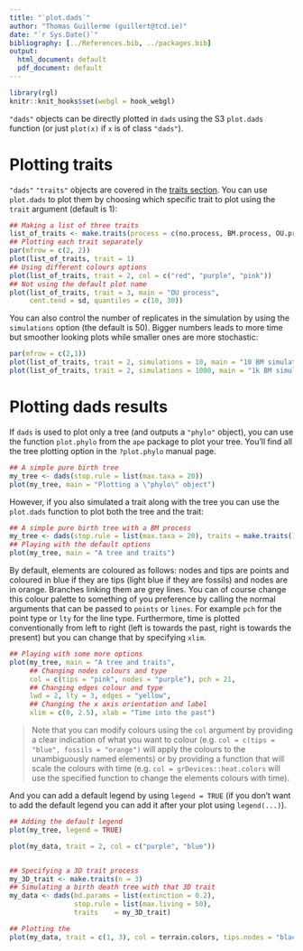```yaml
---
title: "`plot.dads`"
author: "Thomas Guillerme (guillert@tcd.ie)"
date: "`r Sys.Date()`"
bibliography: [../References.bib, ../packages.bib]
output:
  html_document: default
  pdf_document: default
---
```


```r
library(rgl)
knitr::knit_hooks$set(webgl = hook_webgl)
```

`"dads"` objects can be directly plotted in `dads` using the S3 `plot.dads` function (or just `plot(x)` if `x` is of class `"dads"`).


# Plotting traits

`"dads"` `"traits"` objects are covered in the [traits section](#maketraits).
You can use `plot.dads` to plot them by choosing which specific trait to plot using the `trait` argument (default is 1):

```r
## Making a list of three traits
list_of_traits <- make.traits(process = c(no.process, BM.process, OU.process), trait.names = c("No process (normal)", "Brownian motion", "Ornstein-Uhlenbeck"))
## Plotting each trait separately
par(mfrow = c(2, 2))
plot(list_of_traits, trait = 1)
## Using different colours options
plot(list_of_traits, trait = 2, col = c("red", "purple", "pink"))
## Not using the default plot name
plot(list_of_traits, trait = 3, main = "OU process",
     cent.tend = sd, quantiles = c(10, 30))
```

You can also control the number of replicates in the simulation by using the `simulations` option (the default is 50).
Bigger numbers leads to more time but smoother looking plots while smaller ones are more stochastic:

```r
par(mfrow = c(2,1))
plot(list_of_traits, trait = 2, simulations = 10, main = "10 BM simulations")
plot(list_of_traits, trait = 2, simulations = 1000, main = "1k BM simulations")
```


# Plotting dads results

If `dads` is used to plot only a tree (and outputs a `"phylo"` object), you can use the function `plot.phylo` from the `ape` package to plot your tree.
You'll find all the tree plotting option in the `?plot.phylo` manual page.

```r
## A simple pure birth tree
my_tree <- dads(stop.rule = list(max.taxa = 20))
plot(my_tree, main = "Plotting a \"phylo\" object")
```

However, if you also simulated a trait along with the tree you can use the `plot.dads` function to plot both the tree and the trait:

```r
## A simple pure birth tree with a BM process
my_tree <- dads(stop.rule = list(max.taxa = 20), traits = make.traits())
## Playing with the default options
plot(my_tree, main = "A tree and traits")
```

By default, elements are coloured as follows: nodes and tips are points and coloured in blue if they are tips (light blue if they are fossils) and nodes are in orange.
Branches linking them are grey lines.
You can of course change this colour palette to something of you preference by calling the normal arguments that can be passed to `points` or `lines`. For example `pch` for the point type or `lty` for the line type.
Furthermore, time is plotted conventionally from left to right (left is towards the past, right is towards the present) but you can change that by specifying `xlim`.


```r
## Playing with some more options
plot(my_tree, main = "A tree and traits",
     ## Changing nodes colours and type
     col = c(tips = "pink", nodes = "purple"), pch = 21,
     ## Changing edges colour and type
     lwd = 2, lty = 3, edges = "yellow",
     ## Changing the x axis orientation and label
     xlim = c(0, 2.5), xlab = "Time into the past")
```

> Note that you can modify colours using the `col` argument by providing a clear indication of what you want to colour (e.g. `col = c(tips = "blue", fossils = "orange")` will apply the colours to the unambiguously named elements) or by providing a function that will scale the colours with time (e.g. `col = grDevices::heat.colors` will use the specified function to change the elements colours with time).

And you can add a default legend by using `legend = TRUE` (if you don't want to add the default legend you can add it after your plot using `legend(...)`).

```r
## Adding the default legend
plot(my_tree, legend = TRUE)
```



























```r
plot(my_data, trait = 2, col = c("purple", "blue"))


## Specifying a 3D trait process
my_3D_trait <- make.traits(n = 3)
## Simulating a birth death tree with that 3D trait
my_data <- dads(bd.params = list(extinction = 0.2),
                stop.rule = list(max.living = 50),
                traits    = my_3D_trait)

## Plotting the 
plot(my_data, trait = c(1, 3), col = terrain.colors, tips.nodes = "black", legend = TRUE)
```




<!-- 
test_that("plot.dads works for traits", {
    
    list_of_traits <- make.traits(process = c(no.process, BM.process, OU.process), trait.names = c("No process (normal)", "Brownian motion", "Ornstein-Uhlenbeck"))
    ## Right output
    expect_null(plot.dads(list_of_traits))
    expect_null(plot.dads(list_of_traits, trait = 2))
    expect_null(plot.dads(list_of_traits, trait = 3))
})

test_that("plot.dads works for dads", {
    
    ## Simple example    
    test <- dads(stop.rule = list("max.living" = 10), traits = make.traits())
    ## Default plot
    expect_null(plot(test))
    ## Other options
    expect_null(plot(test, main = "what?", xlim = c(0, test$tree$root.time), col = c(tips = "pink", nodes = "red", edges = "purple"), ylab = "data"))

    ## A more complex trait
    complex_traits <- make.traits(process = c(BM.process, BM.process), n = c(2,3), process.args = list(list(Sigma = diag(2)), list(Sigma = matrix(1/3, 3, 3))), trait.names = c("bib", "bob"))
    test <- dads(stop.rule = list("max.living" = 10), traits = complex_traits)
    expect_null(plot(test, trait = 3))

    ## A big tree
    set.seed(12)
    big_test <- dads(bd.params = list(speciation = 1, extinction = 1/3), stop.rule = list(max.taxa = 1000), traits = make.traits())
    expect_null(plot(big_test, cex = 0.5))

    list_of_traits <- make.traits(process = c(no.process, BM.process, OU.process), trait.names = c("No process (normal)", "Brownian motion", "Ornstein-Uhlenbeck"))
    ## Right output
    expect_null(plot.dads(list_of_traits))
    expect_null(plot.dads(list_of_traits, trait = 2))
    expect_null(plot.dads(list_of_traits, trait = 3))
})


test_that("example works", {
    ## Specifying a trait process
    my_trait <- make.traits()
    ## Plotting a trait process
    expect_null(plot(my_trait, main = "A Brownian Motion"))

    ## Simulating a tree with ten taxa
    my_tree <- dads(stop.rule = list(max.taxa = 10))
    ## Plotting a simple birth death tree (using ape::plot.phylo)
    expect_is(plot(my_tree, main = "A pure birth tree"), "list")

    ## Simulating a tree with traits
    my_data <- dads(stop.rule = list(max.taxa = 10),
                    traits    = my_trait)
    ## Plotting the tree and traits
    expect_null(plot(my_data))

    ## Specifying a 3D trait process
    my_3D_trait <- make.traits(n = 3)
    ## Simulating a birth death tree with that trait
    my_data <- dads(bd.params = list(extinction = 0.2),
                    stop.rule = list(max.living = 50),
                    traits    = my_3D_trait)

    ## Plotting the second trait and the tree (default)
    ## The colours are purple for nodes and blue for tips
    expect_null(plot(my_data, trait = 2, col = c("purple", "blue"),
         edges = "pink", tips.nodes = "black"))

    ## Plotting the first and third trait correlation
    ## The colours are a heat map based on the elements age
    expect_null(plot(my_data, trait = c(1, 3), col = terrain.colors,
         edges = "grey", tips.nodes = "black"))
    
    ## Plotting the first and third trait correlation in 3D
    expect_null(plot(my_data, trait = c(1,3), col = rainbow,
         edges = "grey", tips.nodes = "black", use.3D = TRUE))

    ## Plotting all traits in 3D (without branch lengths)
    expect_null(plot(my_data, trait = c(1:3), col = heat.colors,
         edges = "grey", tips.nodes = "black", use.3D = TRUE, type = "s", radius = 0.1))
}) -->
